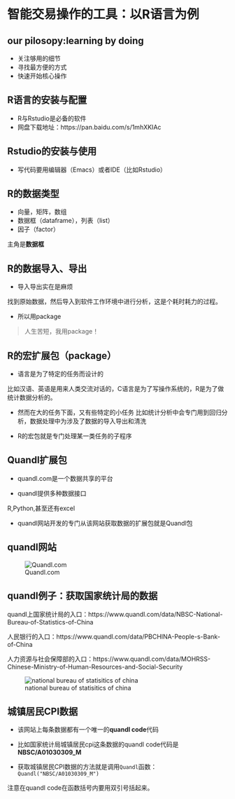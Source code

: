 # 智能交易操作的工具：以R语言为例 #


## our pilosopy:learning by doing ##

* 关注够用的细节
* 寻找最方便的方式
* 快速开始核心操作

## R语言的安装与配置 ##

* R与Rstudio是必备的软件
* 网盘下载地址：https://pan.baidu.com/s/1mhXKIAc


## Rstudio的安装与使用 ##

* 写代码要用编辑器（Emacs）或者IDE（比如Rstudio）

## R的数据类型 ##

* 向量，矩阵，数组
* 数据框（dataframe），列表（list）
* 因子（factor）

主角是**数据框**

## R的数据导入、导出 ##

* 导入导出实在是麻烦

找到原始数据，然后导入到软件工作环境中进行分析，这是个耗时耗力的过程。


* 所以用package

> 人生苦短，我用package！


## R的宏扩展包（package） ##

* 语言是为了特定的任务而设计的

比如汉语、英语是用来人类交流对话的，C语言是为了写操作系统的，R是为了做统计数据分析的。

* 然而在大的任务下面，又有些特定的小任务
比如统计分析中会专门用到回归分析，数据处理中为涉及了数据的导入导出和清洗

* R的宏包就是专门处理某一类任务的子程序

## Quandl扩展包 ##

* quandl.com是一个数据共享的平台

* quandl提供多种数据接口

R,Python,甚至还有excel

* quandl网站开发的专门从该网站获取数据的扩展包就是Quandl包


## quandl网站 ##

![Quandl.com](/pic/02_quandl.png)

## quandl例子：获取国家统计局的数据 ##


quandl上国家统计局的入口：https://www.quandl.com/data/NBSC-National-Bureau-of-Statistics-of-China

人民银行的入口：https://www.quandl.com/data/PBCHINA-People-s-Bank-of-China

人力资源与社会保障部的入口：https://www.quandl.com/data/MOHRSS-Chinese-Ministry-of-Human-Resources-and-Social-Security


![national bureau of statisitics of china](/pic/02_nbsc.png)

## 城镇居民CPI数据 ##

* 该网站上每条数据都有一个唯一的**quandl code**代码

* 比如国家统计局城镇居民cpi这条数据的quandl code代码是**NBSC/A01030309_M**


* 获取城镇居民CPI数据的方法就是调用`Quandl`函数：`Quandl("NBSC/A01030309_M")`

注意在quandl code在函数括号内要用双引号括起来。

